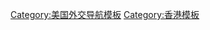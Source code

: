 <noinclude>{{noteTA|1=zh-hans:台; zh-hant:臺;}}</noinclude>
{{Navbox
|name = 香港與美國關係
|title = [[香港與美國關係]]
|state = 
|listclass = hlist
|group1=外交机构
|list1=
* {{USA}}[[美國駐香港及澳門總領事館|駐香港及澳門總領事館]]（[[美国驻香港及澳门总领事列表|总领事]]）
* {{HKG}}[[香港经济贸易办事处 (海外)|经济贸易办事处]]

|group2 = 美国相关法规
|list2 =
{{navbox|child
|group1 = 聯邦法律
|list1 = 
* 《[[美國－香港政策法]]》
* 《[[香港人權與民主法]]》
* 《[[保護香港法]]》
* 《[[香港自治法]]》

|group2 = 行政命令
|list2 = 
* 《[[第13936號行政指令]]》
}}

|group3 = 相关事物
|list3 =
* [[2019年NBA涉港言论争议事件]]
* [[纽约香港龙舟节]]
* [[熊日]]
}}<noinclude>

[[Category:美国外交导航模板]]
[[Category:香港模板]]
[[Category:香港與美國關係| ]]
</noinclude>